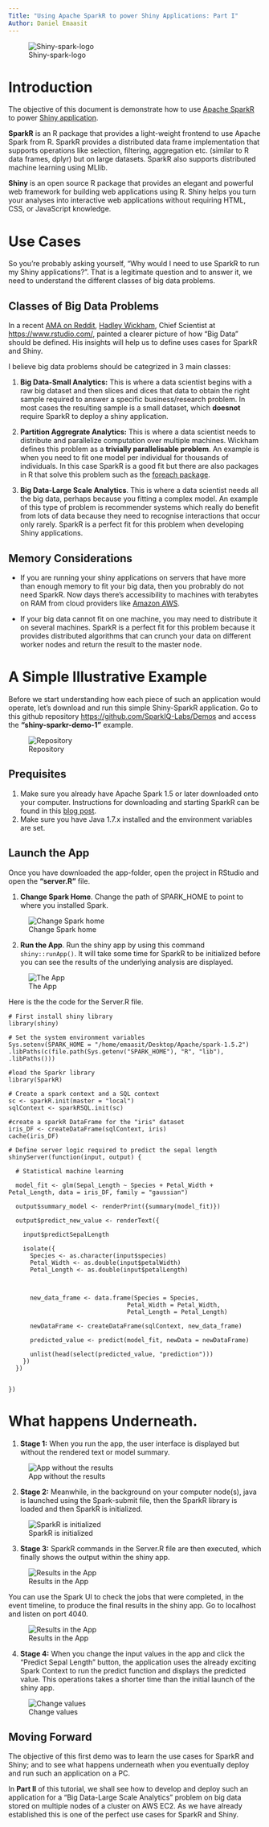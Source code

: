 ```yaml
---
Title: "Using Apache SparkR to power Shiny Applications: Part I"
Author: Daniel Emaasit
---
```


![Shiny-spark-logo](img/shiny-spark-logo.png)

# Introduction

The objective of this document is demonstrate how to use [Apache SparkR](http://spark.apache.org) to power [Shiny application](http://shiny.rstudio.com).

**SparkR** is an R package that provides a light-weight frontend to use Apache Spark from R. SparkR provides a distributed data frame implementation that supports operations like selection, filtering, aggregation etc. (similar to R data frames, dplyr) but on large datasets. SparkR also supports distributed machine learning using MLlib. 

**Shiny** is an open source R package that provides an elegant and powerful web framework for building web applications using R. Shiny helps you turn your analyses into interactive web applications without requiring HTML, CSS, or JavaScript knowledge. 

# Use Cases
So you're probably asking yourself, "Why would I need to use SparkR to run my Shiny applications?". That is a legitimate question and to answer it, we need to understand the different classes of big data problems.

## Classes of Big Data Problems

In a recent [AMA on Reddit](http://bit.ly/1LbWPhl), [Hadley Wickham](http://had.co.nz/), Chief Scientist at [https://www.rstudio.com/](RStudio), painted a clearer picture of how "Big Data" should be defined. His insights will help us to define uses cases for SparkR and Shiny.

I believe big data problems should be categrized in 3 main classes:

1. **Big Data-Small Analytics:** This is where a data scientist begins with a raw big dataset and then slices and dices that data to obtain the right sample required to answer a specific business/research problem. In most cases the resulting sample is a small dataset, which **doesnot** require SparkR to deploy a shiny application.

2. **Partition Aggregrate Analytics:** This is where a data scientist needs to distribute and parallelize computation over multiple machines. Wickham defines this problem as a **trivially parallelisable problem**. An example is when you need to fit one model per individual for thousands of individuals.  In this case SparkR is a good fit but there are also packages in R that solve this problem such as the [foreach package](https://cran.r-project.org/web/packages/foreach/index.html).

3. **Big Data-Large Scale Analytics**. This is where a data scientist needs all the big data, perhaps because you fitting a complex model. An example of this type of problem is recommender systems which really do benefit from lots of data because they need to recognise interactions that occur only rarely. SparkR is a perfect fit for this problem when developing Shiny applications.

## Memory Considerations

* If you are running your shiny applications on servers that have more than enough memory to fit your big data, then you probrably do not need SparkR. Now days there's accessibility to machines with terabytes on RAM from cloud providers like [Amazon AWS](http://aws.amazon.com).

* If your big data cannot fit on one machine, you may need to distribute it on several machines. SparkR is a perfect fit for this problem because it provides distributed algorithms that can crunch your data on different worker nodes and return the result to the master node.


# A Simple Illustrative Example
Before we start understanding how each piece of such an application would operate, let's download and run this simple Shiny-SparkR application. Go to this github repository <https://github.com/SparkIQ-Labs/Demos> and access the **"shiny-sparkr-demo-1"** example. 

![Repository](img/repo.png)

## Prequisites
1. Make sure you already have Apache Spark 1.5 or later downloaded onto your computer. Instructions for downloading and starting SparkR can be found in this [blog post](http://bit.ly/1kP5Fbm).
2. Make sure you have Java 1.7.x installed and the environment variables are set.

## Launch the App
Once you have downloaded the app-folder, open the project in RStudio and open the **"server.R"** file.

1. **Change Spark Home**. Change the path of SPARK_HOME to point to where you installed Spark.

![Change Spark home](img/spark-home.png)

2. **Run the App**. Run the shiny app by using this command `shiny::runApp()`. It will take some time for SparkR to be initialized before you can see the results of the underlying analysis are displayed.

![The App](img/app.png)

Here is the the code for the Server.R file.

```
# First install shiny library
library(shiny)

# Set the system environment variables
Sys.setenv(SPARK_HOME = "/home/emaasit/Desktop/Apache/spark-1.5.2")
.libPaths(c(file.path(Sys.getenv("SPARK_HOME"), "R", "lib"), .libPaths()))

#load the Sparkr library
library(SparkR)

# Create a spark context and a SQL context
sc <- sparkR.init(master = "local")
sqlContext <- sparkRSQL.init(sc)

#create a sparkR DataFrame for the "iris" dataset
iris_DF <- createDataFrame(sqlContext, iris)
cache(iris_DF)

# Define server logic required to predict the sepal length
shinyServer(function(input, output) {

  # Statistical machine learning
  
  model_fit <- glm(Sepal_Length ~ Species + Petal_Width + Petal_Length, data = iris_DF, family = "gaussian")
  
  output$summary_model <- renderPrint({summary(model_fit)})
  
  output$predict_new_value <- renderText({
    
    input$predictSepalLength
    
    isolate({
      Species <- as.character(input$species) 
      Petal_Width <- as.double(input$petalWidth)
      Petal_Length <- as.double(input$petalLength)
      
      
      
      new_data_frame <- data.frame(Species = Species, 
                                 Petal_Width = Petal_Width,
                                 Petal_Length = Petal_Length)
      
      newDataFrame <- createDataFrame(sqlContext, new_data_frame)
      
      predicted_value <- predict(model_fit, newData = newDataFrame)
      
      unlist(head(select(predicted_value, "prediction")))
    })
  })
  
  
})
```

# What happens Underneath.

1. **Stage 1:** When you run the app, the user interface is displayed but without the rendered text or model summary.

![App without the results](img/no-results.png)

2. **Stage 2:** Meanwhile, in the background on your computer node(s), java is launched using the Spark-submit file, then the SparkR library is loaded and then SparkR is initialized.

![SparkR is initialized](img/java-launch.png)

3. **Stage 3:** SparkR commands in the Server.R file are then executed, which finally shows the output within the shiny app.

![Results in the App](img/app.png)

You can use the Spark UI to check the jobs that were completed, in the event timeline, to produce the final results in the shiny app. Go to localhost and listen on port 4040.

![Results in the App](img/event-timeline.png)

4. **Stage 4:** When you change the input values in the app and click the "Predict Sepal Length" button, the application uses the already exciting Spark Context to run the predict function and displays the predicted value. This operations takes a shorter time than the initial launch of the shiny app.

![Change values](img/new-result.png)

## Moving Forward
The objective of this first demo was to learn the use cases for SparkR and Shiny; and to see what happens underneath when you eventually deploy and run such an application on a PC.

In **Part II** of this tutorial, we shall see how to develop and deploy such an application for a "Big Data-Large Scale Analytics" problem on big data stored on multiple nodes of a cluster on AWS EC2. As we have already established this is one of the perfect use cases for SparkR and Shiny. 

